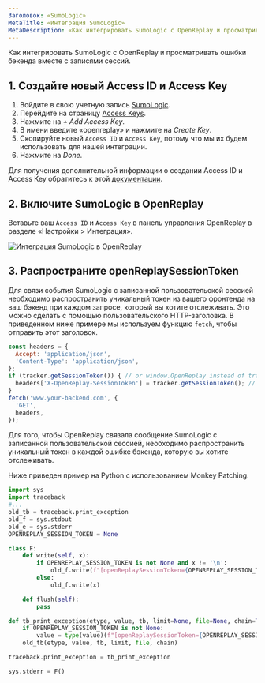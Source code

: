 ```yaml
---
Заголовок: «SumoLogic»
MetaTitle: «Интеграция SumoLogic»
MetaDescription: «Как интегрировать SumoLogic с OpenReplay и просматривать ошибки бэкенда вместе с записями сессий.»
---
```


Как интегрировать SumoLogic с OpenReplay и просматривать ошибки бэкенда вместе с записями сессий.

## 1. Создайте новый Access ID и Access Key

1. Войдите в свою учетную запись [SumoLogic](https://service.eu.sumologic.com/ui/#/login).
2. Перейдите на страницу [Access Keys](https://service.eu.sumologic.com/ui/#/security/access-keys).
3. Нажмите на *+ Add Access Key*.
4. В имени введите «openreplay» и нажмите на *Create Key*.
5. Скопируйте новый `Access ID` и `Access Key`, потому что мы их будем использовать для нашей интеграции.
6. Нажмите на *Done*.

Для получения дополнительной информации о создании Access ID и Access Key обратитесь к этой [документации](https://help.sumologic.com/Manage/Security/Access-Keys).

## 2. Включите SumoLogic в OpenReplay

Вставьте ваш `Access ID` и `Access Key` в панель управления OpenReplay в разделе «Настройки > Интеграция».

![Интеграция SumoLogic в OpenReplay](/static/sumo-1.png#center)

## 3. Распространите openReplaySessionToken

Для связи события SumoLogic с записанной пользовательской сессией необходимо распространить уникальный токен из вашего фронтенда на ваш бэкенд при каждом запросе, который вы хотите отслеживать. Это можно сделать с помощью пользовательского HTTP-заголовка. В приведенном ниже примере мы используем функцию `fetch`, чтобы отправить этот заголовок.


```javascript
const headers = {
  Accept: 'application/json',
  'Content-Type': 'application/json',
};
if (tracker.getSessionToken()) { // or window.OpenReplay instead of tracker if you're using the snippet
  headers['X-OpenReplay-SessionToken'] = tracker.getSessionToken(); // Inject openReplaySessionToken
}
fetch('www.your-backend.com', {
  'GET',
  headers,
});
```


Для того, чтобы OpenReplay связала сообщение SumoLogic с записанной пользовательской сессией, необходимо распространить уникальный токен в каждой ошибке бэкенда, которую вы хотите отслеживать.

Ниже приведен пример на Python с использованием Monkey Patching.


```python
import sys
import traceback
#...
old_tb = traceback.print_exception
old_f = sys.stdout
old_e = sys.stderr
OPENREPLAY_SESSION_TOKEN = None

class F:
    def write(self, x):
        if OPENREPLAY_SESSION_TOKEN is not None and x != '\n':
            old_f.write(f"[openReplaySessionToken={OPENREPLAY_SESSION_TOKEN}] {x}")
        else:
            old_f.write(x)

    def flush(self):
        pass

def tb_print_exception(etype, value, tb, limit=None, file=None, chain=True):
    if OPENREPLAY_SESSION_TOKEN is not None:
        value = type(value)(f"[openReplaySessionToken={OPENREPLAY_SESSION_TOKEN}] " + str(value))
    old_tb(etype, value, tb, limit, file, chain)

traceback.print_exception = tb_print_exception

sys.stderr = F()
```

